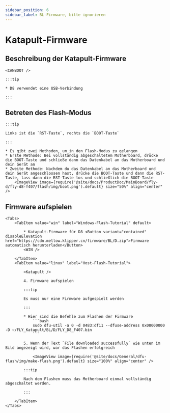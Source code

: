 ```yaml
---
sidebar_position: 6
sidebar_label: BL-Firmware, bitte ignorieren
---
```





# Katapult-Firmware

## Beschreibung der Katapult-Firmware

    <CANBOOT />

    :::tip

    * D8 verwendet eine USB-Verbindung

    :::

## Betreten des Flash-Modus

    :::tip

    Links ist die `RST-Taste`, rechts die `BOOT-Taste`

    :::

    * Es gibt zwei Methoden, um in den Flash-Modus zu gelangen
    * Erste Methode: Bei vollständig abgeschaltetem Motherboard, drücke die BOOT-Taste und schließe dann das Datenkabel an das Motherboard und dein Gerät an
    * Zweite Methode: Nachdem du das Datenkabel an das Motherboard und dein Gerät angeschlossen hast, drücke die BOOT-Taste und dann die RST-Taste, lass dann die RST-Taste los und schließlich die BOOT-Taste
        <ImageView image={require('@site/docs/ProductDoc/MainBoard/fly-d/fly-d8-f407/flash/img/boot.png').default} size="50%" align="center" />

## Firmware aufspielen
    <Tabs>
        <TabItem value="win" label="Windows-Flash-Tutorial" default>

            * Katapult-Firmware für D8 <Button variant="contained" disableElevation href="https://cdn.mellow.klipper.cn/firmware/BL/D.zip">Firmware automatisch herunterladen</Button>
            <WIN />

        </TabItem>
        <TabItem value="linux" label="Host-Flash-Tutorial">

            <Katapult />

            4. Firmware aufspielen

            :::tip

            Es muss nur eine Firmware aufgespielt werden

            :::

            * Hier sind die Befehle zum Flashen der Firmware
                ```bash
                sudo dfu-util -a 0 -d 0483:df11 --dfuse-address 0x08000000 -D ~/FLY_Katapult/BL/D/FLY_D8_F407.bin
                ```

            5. Wenn der Text `File downloaded successfully` wie unten im Bild angezeigt wird, war das Flashen erfolgreich

                <ImageView image={require('@site/docs/General/dfu-flash/img/make-flash.png').default} size="100%" align="center" />

            :::tip

            Nach dem Flashen muss das Motherboard einmal vollständig abgeschaltet werden.

            :::

        </TabItem>
    </Tabs>